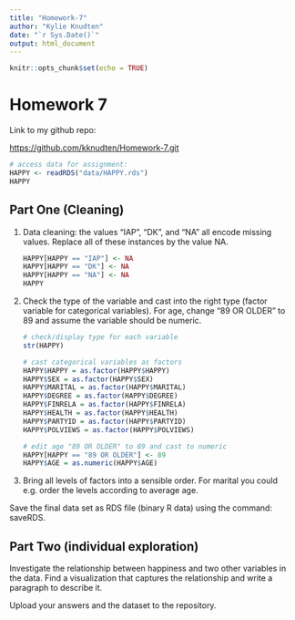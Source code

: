 ```yaml
---
title: "Homework-7"
author: "Kylie Knudten"
date: "`r Sys.Date()`"
output: html_document
---
```


```r
knitr::opts_chunk$set(echo = TRUE)
```

# Homework 7

Link to my github repo:

<https://github.com/kknudten/Homework-7.git>

```r
# access data for assignment:
HAPPY <- readRDS("data/HAPPY.rds")
HAPPY
```

## Part One (Cleaning)

1.  Data cleaning: the values "IAP", "DK", and "NA" all encode missing values. Replace all of these instances by the value NA.

    ```r
    HAPPY[HAPPY == "IAP"] <- NA
    HAPPY[HAPPY == "DK"] <- NA
    HAPPY[HAPPY == "NA"] <- NA
    HAPPY
    ```

2.  Check the type of the variable and cast into the right type (factor variable for categorical variables). For age, change "89 OR OLDER" to 89 and assume the variable should be numeric.

    ```r
    # check/display type for each variable
    str(HAPPY)

    # cast categorical variables as factors
    HAPPY$HAPPY = as.factor(HAPPY$HAPPY)
    HAPPY$SEX = as.factor(HAPPY$SEX)
    HAPPY$MARITAL = as.factor(HAPPY$MARITAL)
    HAPPY$DEGREE = as.factor(HAPPY$DEGREE)
    HAPPY$FINRELA = as.factor(HAPPY$FINRELA)
    HAPPY$HEALTH = as.factor(HAPPY$HEALTH)
    HAPPY$PARTYID = as.factor(HAPPY$PARTYID)
    HAPPY$POLVIEWS = as.factor(HAPPY$POLVIEWS)

    # edit age "89 OR OLDER" to 89 and cast to numeric
    HAPPY[HAPPY == "89 OR OLDER"] <- 89
    HAPPY$AGE = as.numeric(HAPPY$AGE)

    ```

3.  Bring all levels of factors into a sensible order. For marital you could e.g. order the levels according to average age.

Save the final data set as RDS file (binary R data) using the command: saveRDS.

## Part Two (individual exploration)

Investigate the relationship between happiness and two other variables in the data. Find a visualization that captures the relationship and write a paragraph to describe it.

Upload your answers and the dataset to the repository.
